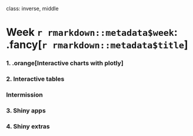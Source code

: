 
class: inverse, middle

# Week `r rmarkdown::metadata$week`: .fancy[`r rmarkdown::metadata$title`]

### 1. .orange[Interactive charts with plotly]
### 2. Interactive tables

### Intermission

### 3. Shiny apps
### 4. Shiny extras
